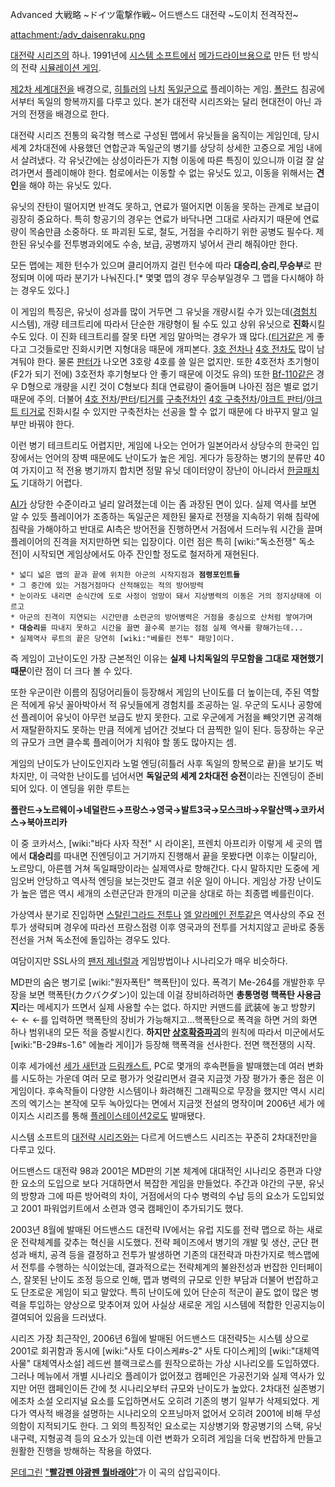 Advanced 大戦略 ~ドイツ電撃作戦~
어드밴스드 대전략 ~도이치 전격작전~

attachment:/adv_daisenraku.png

[[대전략 시리즈]]의 하나. 1991년에 [[시스템 소프트]]에서 [[메가드라이브]]용으로 만든 턴 방식의 전략 [[시뮬레이션 게임]].

[[제2차 세계대전]]을 배경으로, [[히틀러]]의 [[나치]] [[독일군]]으로 플레이하는 게임. [[폴란드]] 침공에서부터 독일의 항복까지를 다루고 있다. 본가 대전략 시리즈와는 달리 현대전이 아닌 과거의 전쟁을 배경으로 한다.

대전략 시리즈 전통의 육각형 헥스로 구성된 맵에서 유닛들을 움직이는 게임인데, 당시 세계 2차대전에 사용했던 연합군과 독일군의 병기를 상당히 상세한 고증으로 게임 내에서 살려냈다. 각 유닛간에는 상성이라든가 지형 이동에 따른 특징이 있으니까 이걸 잘 살려가면서 플레이해야 한다. 험로에서는 이동할 수 없는 유닛도 있고, 이동을 위해서는 '''견인'''을 해야 하는 유닛도 있다.

유닛의 잔탄이 떨어지면 반격도 못하고, 연료가 떨어지면 이동을 못하는 관계로 보급이 굉장히 중요하다. 특히 항공기의 경우는 연료가 바닥나면 그대로 사라지기 때문에 연료량이 목숨만큼 소중하다. 또 파괴된 도로, 철도, 거점을 수리하기 위한 공병도 필수다. 제한된 유닛수를 전투병과외에도 수송, 보급, 공병까지 넣어서 관리 해줘야만 한다.

모든 맵에는 제한 턴수가 있으며 클리어까지 걸린 턴수에 따라 '''대승리''','''승리''','''무승부'''로 판정되며 이에 따라 분기가 나눠진다.[* 몇몇 맵의 경우 무승부일경우 그 맵을 다시해야 하는 경우도 있다.]

이 게임의 특징은, 유닛이 성과를 많이 거두면 그 유닛을 개량시킬 수가 있는데([[경험치]] 시스템), 개량 테크트리에 따라서 단순한 개량형이 될 수도 있고 상위 유닛으로 '''진화'''시킬 수도 있다. 이 진화 테크트리를 잘못 타면 게임 말아먹는 경우가 꽤 많다.([[티거]]같은 게 좋다고 그것들로만 진화시키면 지형대응 때문에 개피본다. [[3호 전차]]나 [[4호 전차]]도 많이 남겨둬야 한다. 물론 [[판터]]가 나오면 3호랑 4호를 쓸 일은 없지만. 또한 4호전차 초기형이(F2가 되기 전에) 3호전차 후기형보다 안 좋기 때문에 이것도 유의) 또한 [[Bf-110]]같은 경우 D형으로 개량을 시킨 것이 C형보다 최대 연료량이 줄어들며 나아진 점은 별로 없기 때문에 주의. 더불어 [[4호 전차]]/[[판터]]/[[티거]]를 [[구축전차]]인 [[4호 구축전차]]/[[야크트 판터]]/[[야크트 티거]]로 진화시킬 수 있지만 구축전차는 선공을 할 수 없기 때문에 다 바꾸지 말고 일부만 바꿔야 한다.

이런 병기 테크트리도 어렵지만, 게임에 나오는 언어가 일본어라서 상당수의 한국인 입장에서는 언어의 장벽 때문에도 난이도가 높은 게임. 게다가 등장하는 병기의 분류만 40여 가지이고 적 전용 병기까지 합치면 정말 유닛 데이터양이 장난이 아니라서 [[한글패치]]도 기대하기 어렵다.

[[AI]]가 상당한 수준이라고 널리 알려졌는데 이는 좀 과장된 면이 있다. 실제 역사를 보면 알 수 있듯 플레이어가 조종하는 독일군은 제한된 물자로 전쟁을 지속하기 위해 침략에 침략을 가해야하고 반대로 AI측은 방어전을 진행하면서 거점에서 드러누워 시간을 끌며 플레이어의 진격을 저지만하면 되는 입장이다. 이런 점은 특히 [wiki:"독소전쟁" 독소전]이 시작되면 게임상에서도 아주 잔인할 정도로 철저하게 재현된다. 
 * 넓디 넓은 맵의 끝과 끝에 위치한 아군의 시작지점과 '''점령포인트들'''
 * 그 중간에 있는 거점거점마다 산적해있는 적의 방어방력 
 * 눈이라도 내리면 순식간에 도로 사정이 엉망이 돼서 지상병력의 이동은 거의 정지상태에 이르고
 * 아군의 진격이 지연되는 시간만큼 소련군의 방어병력은 거점을 중심으로 산처럼 쌓여가며
 * '''대승리'''를 따내지 못하고 시간을 끌면 끌수록 분기는 점점 실제 역사를 향해가는데...
 * 실제역사 루트의 끝은 당연히 [wiki:"베를린 전투" 패망]이다.

즉 게임이 고난이도인 가장 근본적인 이유는 '''실제 나치독일의 무모함을 그대로 재현했기 때문'''이란 점이 더 크다 볼 수 있다.

또한 우군이란 이름의 짐덩어리들이 등장해서 게임의 난이도를 더 높이는데, 주된 역할은 적에게 유닛 꼴아박아서 적 유닛들에게 경험치를 조공하는 일. 우군의 도시나 공항에선 플레이어 유닛이 아무런 보급도 받지 못한다. 고로 우군에게 거점을 빼앗기면 공격해서 재탈환하지도 못하는 만큼 적에게 넘어간 것보다 더 끔찍한 일이 된다. 등장하는 우군의 규모가 크면 클수록 플레이어가 치워야 할 똥도 많아지는 셈.

게임의 난이도가 난이도인지라 노멀 엔딩(히틀러 사후 독일의 항복으로 끝)을 보기도 벅차지만, 이 극악한 난이도를 넘어서면 '''독일군의 세계 2차대전 승전'''이라는 진엔딩이 준비되어 있다. 이 엔딩을 위한 루트는 

'''폴란드→노르웨이→네덜란드→프랑스→영국→발트3국→모스크바→우랄산맥→코카서스→북아프리카'''

이 중 코카서스, [wiki:"바다 사자 작전" 시 라이온], 프렌치 아프리카 이렇게 세 곳의 맵에서 '''대승리'''를 따내면 진엔딩이고 거기까지 진행해서 끝을 못봤다면 이후는 이탈리아, 노르망디, 아른헴 거쳐 독일패망이라는 실제역사로 향해간다. 다시 말하지만 도중에 게임오버 안당하고 역사적 엔딩을 보는것만도 결코 쉬운 일이 아니다. 게임상 가장 난이도가 높은 맵은 역시 세개의 소련군단과 한개의 미군을 상대로 하는 최종맵 베를린이다.

가상역사 분기로 진입하면 [[스탈린그라드 전투]]나 [[엘 알라메인 전투]]같은 역사상의 주요 전투가 생략되며 경우에 따라선 프랑스점령 이후 영국과의 전투를 거치지않고  곧바로 중동전선을 거쳐 독소전에 돌입하는 경우도 있다.

여담이지만 SSL사의 [[팬저 제너럴]]과 게임방법이나 시나리오가 매우 비슷하다. 

MD판의 숨은 병기로 [wiki:"원자폭탄" 핵폭탄]이 있다. 폭격기 Me-264를 개발한후 무장을 보면 핵폭탄(カクバクダン)이 있는데 이걸 장비하려하면 '''총통명령 핵폭탄 사용금지'''라는 메세지가 뜨면서 실제 사용할 수는 없다. 하지만 커맨드를 武装에 놓고 방향키 ← ← ←를 입력하면 핵폭탄의 장비가 가능해지고...핵폭탄으로 폭격을 하면 거의 화면 하나 범위내의 모든 적을 증발시킨다. 
'''하지만 [[상호확증파괴]]'''의 원칙에 따라서 미군에서도 [wiki:"B-29#s-1.6" 에놀라 게이]가 등장해 핵폭격을 선사한다. 전면 핵전쟁의 시작.

이후 세가에선 [[세가 새턴]]과 [[드림캐스트]], PC로 몇개의 후속편들을 발매했는데 여러 변화를 시도하는 가운데 여러 모로 평가가 엇갈리면서 결국 지금껏 가장 평가가 좋은 점은 이 게임이다. 후속작들이 다양한 시스템이나 화려해진 그래픽으로 무장을 했지만 역시 시리즈의 엑기스는 본작에 모두 녹아있다는 면에서 지금껏 전설의 명작이며 2006년 세가 에이지스 시리즈를 통해 [[플레이스테이션2]]로도 발매됐다. 

시스템 소프트의 [[대전략 시리즈]]와는 다르게 어드밴스드 시리즈는 꾸준히 2차대전만을 다루고 있다. 

어드밴스드 대전략 98과 2001은 MD판의 기본 체계에 대대적인 시나리오 증편과 다양한 요소의 도입으로 보다 거대하면서 복잡한 게임을 만들었다. 주간과 야간의 구분, 유닛의 방향과 그에 따른 방어력의 차이, 거점에서의 다수 병력의 수납 등의 요소가 도입되었고 2001 파워업키트에서 소련과 영국 캠페인이 추가되기도 했다.

2003년 8월에 발매된 어드밴스드 대전략 IV에서는 유럽 지도를 전략 맵으로 하는 새로운 전략체계를 갖추는 혁신을 시도했다. 전략 페이즈에서 병기의 개발 및 생산, 군단 편성과 배치, 공격 등을 결정하고 전투가 발생하면 기존의 대전략과 마찬가지로 헥스맵에서 전투를 수행하는 식이었는데, 결과적으로는 전략체계의 불완전성과 번잡한 인터페이스, 잘못된 난이도 조정 등으로 인해, 맵과 병력의 규모로 인한 부담과 더불어 번잡하고도 단조로운 게임이 되고 말았다. 특히 난이도에 있어 단순히 적군이 끝도 없이 많은 병력을 투입하는 양상으로 맞추어져 있어 사실상 새로운 게임 시스템에 적합한 인공지능이 결여되어 있음을 드러냈다.

시리즈 가장 최근작인, 2006년 6월에 발매된 어드밴스드 대전략5는 시스템 상으로 2001로 회귀함과 동시에 [wiki:"사토 다이스케#s-2" 사토 다이스케]의 [wiki:"대체역사물" 대체역사소설] 레드썬 블랙크로스를 원작으로하는 가상 시나리오를 도입하였다. 그러나 메뉴에서 개별 시나리오 플레이가 없어졌고 캠페인은 가공전기와 실제 역사가 있지만 어떤 캠페인이든 간에 첫 시나리오부터 규모와 난이도가 높았다. 2차대전 실존병기에조차 소설 오리지널 요소를 도입하면서도 오히려 기존의 병기 일부가 삭제되었다. 게다가 역사적 배경을 설명하는 시나리오의 오프닝마저 없어서 오히려 2001에 비해 무성의함이 지적되기도 한다. 그 외의 특징적인 요소로는 지상병기와 항공병기의 스택, 유닛 내구력, 지형공격 등의 요소가 있는데 이런 변화가 오히려 게임을 더욱 번잡하게 만들고 원활한 진행을 방해하는 작용을 하였다. 

[[몬데그린]] [http://youtu.be/zvByFsNzh24 "'''빨강펜 야광펜 뭘바래야'''"]가 이 곡의 삽입곡이다.
